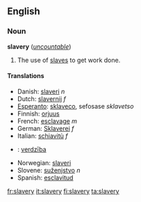 ==English==
===Noun===
'''slavery''' (''[[uncountable]]'')

#The use of [[slave]]s to get work done.

====Translations====
*Danish: [[slaveri]] ''n''
*Dutch: [[slavernij]] ''f''
*[[Esperanto]]: [[sklaveco]], sefosase ''sklavetso''
*Finnish: [[orjuus]]
*French: [[esclavage]] ''m''
*German: [[Sklaverei]] ''f''
*Italian: [[schiavitù]] ''f''
*{{lv}}: [[verdzība]] {{f}}
*Norwegian: [[slaveri]]
*Slovene: [[suženjstvo]] ''n''
*Spanish: [[esclavitud]]

[[fr:slavery]]
[[it:slavery]]
[[fi:slavery]]
[[ta:slavery]]